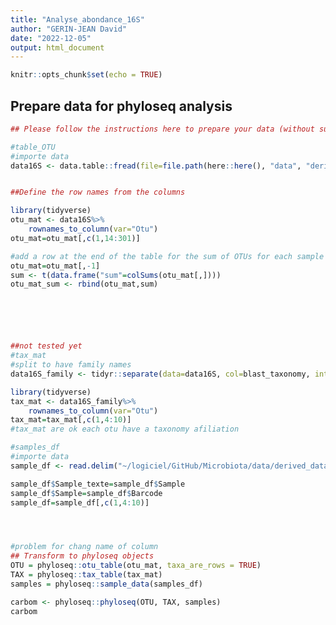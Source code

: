 ```yaml
---
title: "Analyse_abondance_16S"
author: "GERIN-JEAN David"
date: "2022-12-05"
output: html_document
---
```


```r
knitr::opts_chunk$set(echo = TRUE)
```

## Prepare data for phyloseq analysis
```r
## Please follow the instructions here to prepare your data (without subsetting samples or taxa): https://vaulot.github.io/tutorials/Phyloseq_tutorial.html#read-the-data-and-create-phyloseq-objects

#table_OTU
#importe data
data16S <- data.table::fread(file=file.path(here::here(), "data", "derived_data", "2022_16S_JRLAT_cleaned_filtered_abundance_final.tsv"),sep="\t",header=TRUE)


##Define the row names from the columns

library(tidyverse)
otu_mat <- data16S%>%
    rownames_to_column(var="Otu")
otu_mat=otu_mat[,c(1,14:301)]

#add a row at the end of the table for the sum of OTUs for each sample
otu_mat=otu_mat[,-1]
sum <- t(data.frame("sum"=colSums(otu_mat[,])))
otu_mat_sum <- rbind(otu_mat,sum)






##not tested yet
#tax_mat
#split to have family names
data16S_family <- tidyr::separate(data=data16S, col=blast_taxonomy, into=c("kingdom","phylum","class","order","family","genus","species"),  sep=";")

library(tidyverse)
tax_mat <- data16S_family%>%
    rownames_to_column(var="Otu")
tax_mat=tax_mat[,c(1,4:10)]
#tax_mat are ok each otu have a taxonomy afiliation 

#samples_df
#importe data
sample_df <- read.delim("~/logiciel/GitHub/Microbiota/data/derived_data/Metadata_final.tsv")

sample_df$Sample_texte=sample_df$Sample
sample_df$Sample=sample_df$Barcode
sample_df=sample_df[,c(1,4:10)]




#problem for chang name of column 
## Transform to phyloseq objects
OTU = phyloseq::otu_table(otu_mat, taxa_are_rows = TRUE)
TAX = phyloseq::tax_table(tax_mat)
samples = phyloseq::sample_data(samples_df)

carbom <- phyloseq::phyloseq(OTU, TAX, samples)
carbom
```